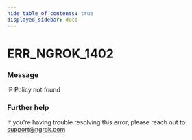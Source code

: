```yaml
---
hide_table_of_contents: true
displayed_sidebar: docs
---
```



# ERR_NGROK_1402

### Message

IP Policy not found

<ErrorDetails error="err_ngrok_1402" />

### Further help

If you're having trouble resolving this error, please reach out to [support@ngrok.com](mailto:support@ngrok.com?subject=Help%20with%20ERR_NGROK_1402)
